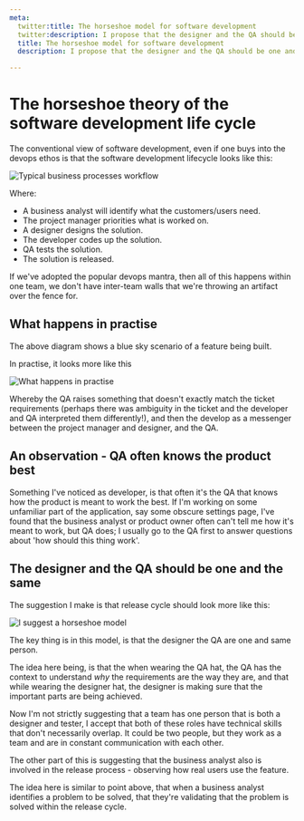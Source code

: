 ```yaml
---
meta:
  twitter:title: The horseshoe model for software development 
  twitter:description: I propose that the designer and the QA should be one and the same
  title: The horseshoe model for software development 
  description: I propose that the designer and the QA should be one and the same

---
```


# The horseshoe theory of the software development life cycle

The conventional view of software development, even if one buys into the devops ethos is that the software development lifecycle looks like this: 

<img src={horseshoe1} alt="Typical business processes workflow" className="blog-image"/>

Where: 

- A business analyst will identify what the customers/users need.
- The project manager priorities what is worked on. 
- A designer designs the solution.
- The developer codes up the solution.
- QA tests the solution. 
- The solution is released. 

If we've adopted the popular devops mantra, then all of this happens within one team, we don't have inter-team walls that we're throwing an artifact over the fence for. 

## What happens in practise

The above diagram shows a blue sky scenario of a feature being built. 

In practise, it looks more like this 


<img src={horseshoe2} alt="What happens in practise" className="blog-image"/>


Whereby the QA raises something that doesn't exactly match the ticket requirements (perhaps there was ambiguity in the ticket and the developer and QA interpreted them differently!), and then the develop as a messenger between the project manager and designer, and the QA. 

## An observation - QA often knows the product best

Something I've noticed as developer, is that often it's the QA that knows how the product is meant to work the best. If I'm working on some unfamiliar part of the application, say some obscure settings page, I've found that the business analyst or product owner often can't tell me how it's meant to work, but QA does; I usually go to the QA first to answer questions about 'how should this thing work'. 

## The designer and the QA should be one and the same 

The suggestion I make is that release cycle should look more like this: 

<img src={horseshoe3} alt="I suggest a horseshoe model" className="blog-image"/>

The key thing is in this model, is that the designer the QA are one and same person. 

The idea here being, is that the when wearing the QA hat, the QA has the context to understand _why_ the requirements are the way they are, and that while wearing the designer hat, the designer is making sure that the important parts are being achieved. 

Now I'm not strictly suggesting that a team has one person that is both a designer and tester, I accept that both of these roles have technical skills that don't necessarily overlap. It could be two people, but they work as a team and are in constant communication with each other. 

The other part of this is suggesting that the business analyst also is involved in the release process - observing how real users use the feature. 

The idea here is similar to point above, that when a business analyst identifies a problem to be solved, that they're validating that the problem is solved within the release cycle. 


